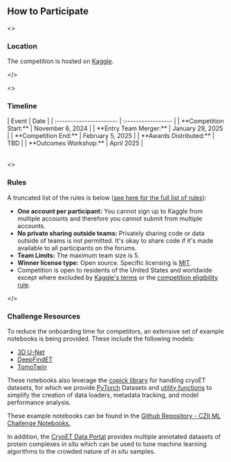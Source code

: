 ## How to Participate

<IconGrid>
<>
<GlobeIcon />

### Location

The competition is hosted on [Kaggle](https://www.kaggle.com/).

</>

<>
<UpdateIcon />

### Timeline

<Table>
| Event                   | Date               |
| :---------------------- | :----------------- |
| **Competition Start:**  | November 6, 2024   |
| **Entry Team Merger:**  | January 29, 2025   |
| **Competition End:**    | February 5, 2025   |
| **Awards Distributed:** | TBD                |
| **Outcomes Workshop:**  | April 2025         |
</Table>
</>

<>
<BookIcon />

### Rules

A truncated list of the rules is below ([see here for the full list of rules](https://www.kaggle.com/competitions/czii-cryo-et-object-identification/rules)):

- **One account per participant:** You cannot sign up to Kaggle from multiple accounts and therefore you cannot submit from multiple accounts.
- **No private sharing outside teams:** Privately sharing code or data outside of teams is not permitted. It's okay to share code if it's made available to all participants on the forums.
- **Team Limits:** The maximum team size is 5\.
- **Winner license type:** Open source. Specific licensing is [MIT](https://opensource.org/license/mit).
- Competition is open to residents of the United States and worldwide except where excluded by [Kaggle's terms](https://www.kaggle.com/terms) or the [competition eligibility rule](https://www.kaggle.com/competitions/czii-cryo-et-object-identification/rules#7.-eligibility).

</>

<RocketIcon />

### Challenge Resources

To reduce the onboarding time for competitors, an extensive set of example notebooks is being provided. These include the following models:

- [3D U-Net](https://docs.monai.io/en/stable/networks.html#unet)
- [DeepFindET](https://github.com/copick/DeepFindET)
- [TomoTwin](https://tomotwin-cryoet.readthedocs.io/en/stable/)

These notebooks also leverage the [copick library](https://copick.github.io/copick/) for handling cryoET datasets, for which we provide [PyTorch](https://github.com/copick/copick-torch) Datasets and [utility functions](https://github.com/copick/copick-utils) to simplify the creation of data loaders, metadata tracking, and model performance analysis.

These example notebooks can be found in the [Github Repository \- CZII ML Challenge Notebooks.](https://github.com/czimaginginstitute/2024_czii_mlchallenge_notebooks)

In addition, the [CryoET Data Portal](https://cryoetdataportal.czscience.com/) provides multiple annotated datasets of protein complexes _in situ_ which can be used to tune machine learning algorithms to the crowded nature of _in situ_ samples.

</IconGrid>
